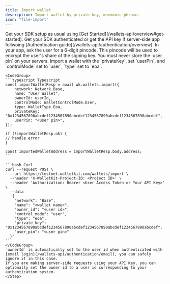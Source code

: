 ```yaml
---
title: Import wallet
description: Import wallet by private key, mnemonic phrase.
icon: "file-import"
---
```

<Steps>
    <Step title="Add WalletKit to your app">
    Get your SDK setup as usual using [Get Started](/wallets-api/overview#get-started).
    </Step>
    <Step title="Authenticate to WalletKit">
    Get your SDK authenticated or get the API key if server-side app follwoing [Authentication guide](/wallets-api/authentication/overview). 
    </Step>
    <Step title="Obtain user pincode">
    In your app, ask the user for a 6-digit pincode. This pincode will be used to encrypt the user's share of the signing key.
    <Warning>
    You must never store the `user pin` on your servers.
    </Warning>
    </Step>
    <Step title="Import an EOA wallet">
    Import a wallet with the `privateKey`, set `userPin`, and `controlMode` set to `user`, `type` set to `eoa`.

    <CodeGroup>
    ```typescript Typescript
    const importWalletResp = await wk.wallets.import({
        network: Network.Base,
        name: "User Wallet",
        ownerId: userId,
        controlMode: WalletControlMode.User,
        type: WalletType.Eoa,
        privateKey: "0x1234567890abcdef1234567890abcdef1234567890abcdef1234567890abcdef",
        userPin: "<user pin>",
    });

    if (!importWalletResp.ok) {
    // handle error
    }

    const importedWalletAddress = importWalletResp.body.address;
    ```

    ```bash Curl
    curl --request POST \
      --url https://testnet.walletkit.com/wallets/import \
      --header 'X-WalletKit-Project-ID: <Project ID>' \
      --header 'Authorization: Bearer <User Access Token or Your API Key>' \
      --data 
      '{
        "network": "Base",
        "name": "<wallet name>",
        "owner_id": "<user id>",
        "control_mode": "user",
        "type": "eoa",
        "private_key": "0x1234567890abcdef1234567890abcdef1234567890abcdef1234567890abcdef",
        "user_pin": "<user pin>"
      }'
    ```
    </CodeGroup>
    `ownerId` is automatically set to the user id when authenticated with [email login](/wallets-api/authentication/email), you can safely ignore it in this case.
    If you are making server-side requests using your API Key, you can optionally set the owner id to a user id corresponding to your authentication system.
    </Step>
</Steps>
